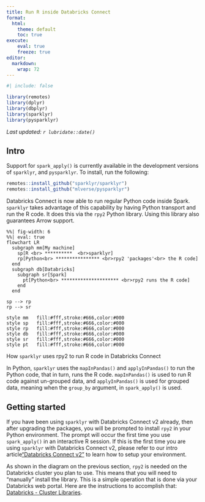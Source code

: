 ```yaml
---
title: Run R inside Databricks Connect
format:
  html:
    theme: default
    toc: true
execute:
    eval: true
    freeze: true
editor: 
  markdown: 
    wrap: 72
---
```


```r
#| include: false

library(remotes)
library(dplyr)
library(dbplyr)
library(sparklyr)
library(pysparklyr)
```

*Last updated: `r lubridate::date()`*

## Intro

Support for `spark_apply()` is currently available in the development
versions of `sparklyr`, and `pysparklyr`. To install, run the following:

``` r
remotes::install_github("sparklyr/sparklyr")
remotes::install_github("mlverse/pysparklyr")
```

Databricks Connect is now able to run regular Python code inside Spark.
`sparklyr` takes advantage of this capability by having Python transport
and run the R code. It does this via the `rpy2` Python library. Using
this library also guarantees Arrow support.

::: {#fig-connect}
```mermaid
%%| fig-width: 6
%%| eval: true
flowchart LR
  subgraph mm[My machine]
    sp[R <br> **********  <br>sparklyr]
    rp[Python<br> **************** <br>rpy2 'packages'<br> the R code]
  end
  subgraph db[Databricks]
    subgraph sr[Spark]
      pt[Python<br> ********************* <br>rpy2 runs the R code]
    end
  end

sp --> rp
rp --> sr

style mm   fill:#fff,stroke:#666,color:#000
style sp   fill:#fff,stroke:#666,color:#000
style rp   fill:#fff,stroke:#666,color:#000
style db   fill:#fff,stroke:#666,color:#000
style sr   fill:#fff,stroke:#666,color:#000
style pt   fill:#fff,stroke:#666,color:#000
```

How `sparklyr` uses rpy2 to run R code in Databricks Connect
:::

In Python, `sparklyr` uses the `mapInPandas()` and `applyInPandas()` to
run the Python code, that in turn, runs the R code. `mapInPandas()` is
used to run R code against un-grouped data, and `applyInPandas()` is
used for grouped data, meaning when the `group_by` argument, in
`spark_apply()` is used.

## Getting started

If you have been using `sparklyr` with Databricks Connect v2 already,
then after upgrading the packages, you will be prompted to install
`rpy2` in your Python environment. The prompt will occur the first time
you use `spark_apply()` in an interactive R session. If this is the
first time you are using `sparklyr` with Databricks Connect v2, please
refer to our intro article["Databricks Connect
v2"](/deployment/databricks-connect.qmd) to learn how to setup your
environment.

As shown in the diagram on the previous section, `rpy2` is needed on the
Databricks cluster you plan to use. This means that you will need to
"manually" install the library. This is a simple operation that is done
via your Databricks web portal. Here are the instructions to accomplish
that: [Databricks - Cluster
Libraries](https://docs.databricks.com/en/libraries/cluster-libraries.html).
